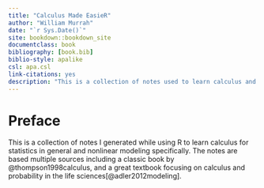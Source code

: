 ```yaml
--- 
title: "Calculus Made EasieR"
author: "William Murrah"
date: "`r Sys.Date()`"
site: bookdown::bookdown_site
documentclass: book
bibliography: [book.bib]
biblio-style: apalike
csl: apa.csl
link-citations: yes
description: "This is a collection of notes used to learn calculus and Nonlinear Modeling Using R"
---
```


# Preface {-}

This is a collection of notes I generated while using R to learn calculus for statistics in general and  nonlinear modeling specifically.
The notes are based multiple sources including a classic book by @thompson1998calculus, and a great textbook focusing on calculus and probability in the life sciences[@adler2012modeling].
